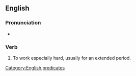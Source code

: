 ==English==

===Pronunciation===
* {{audio|en|En-au-work one's fingers to the bone.ogg|Audio (AU)}}

===Verb===
{{en-verb|*|head=[[work]] [[one's]] [[finger]]s [[to]] the [[bone]]}}

# {{lb|en|idiomatic}} To work especially hard, usually for an extended period.
#: {{syn|en|toil}}

[[Category:English predicates]]